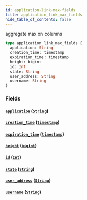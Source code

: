 ```yaml
---
id: application-link-max-fields
title: application_link_max_fields
hide_table_of_contents: false
---
```


aggregate max on columns

```graphql
type application_link_max_fields {
  application: String
  creation_time: timestamp
  expiration_time: timestamp
  height: bigint
  id: Int
  state: String
  user_address: String
  username: String
}
```

### Fields

#### [`application`](#) ([`String`](../scalars/string))

#### [`creation_time`](#) ([`timestamp`](../scalars/timestamp))

#### [`expiration_time`](#) ([`timestamp`](../scalars/timestamp))

#### [`height`](#) ([`bigint`](../scalars/bigint))

#### [`id`](#) ([`Int`](../scalars/int))

#### [`state`](#) ([`String`](../scalars/string))

#### [`user_address`](#) ([`String`](../scalars/string))

#### [`username`](#) ([`String`](../scalars/string))

